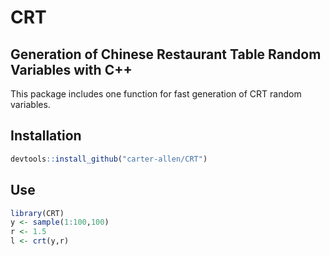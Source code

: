 # CRT
## Generation of Chinese Restaurant Table Random Variables with C++

This package includes one function for fast generation of CRT random variables. 

## Installation

```r
devtools::install_github("carter-allen/CRT")
```

## Use

```r
library(CRT)
y <- sample(1:100,100)
r <- 1.5
l <- crt(y,r)
```